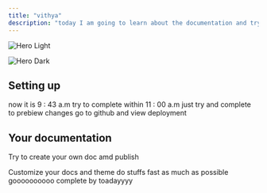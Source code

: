 ```yaml
---
title: "vithya"
description: "today I am going to learn about the documentation and try it out in mintlify."
---
```


<img
  className="block dark:hidden"
  src="/pexels-pixabay-355952.jpg"
  alt="Hero Light"
  title={true}
/>

<img
  className="hidden dark:block"
  src="/images/hero-dark.png"
  alt="Hero Dark"
/>

## Setting up

<Note>
  now it is 9 : 43 a.m try to complete within 11 : 00 a.m
</Note>

<CardGroup cols={2}>
  <Card title="it's ok " icon="pen-to-square" href="https://mintlify.com/docs/quickstart">
    just try and complete
  </Card>
  <Card title="Preview Changes" icon="image" href="https://mintlify.com/docs/weekly">
    to prebiew changes go to github and view deployment
  </Card>
</CardGroup>

## Your documentation

Try to create your own doc amd publish

<CardGroup cols={2}>
  <Card title="create your own style" icon="palette" href="https://mintlify.com/docs/settings/global">
    Customize your docs and theme
  </Card>
  <Card title="time is 10 " icon="code" href="https://mintlify.com/docs/api-playground/openapi">
    do stuffs fast as much as possible
  </Card>
  <Card title="many more pages here" icon="screwdriver-wrench" href="https://mintlify.com/docs/content/components/accordions">
    goooooooooo
  </Card>
  <Card title="completeee" icon="stars" href="https://mintlify.com/customers">
    complete by toadayyyy
  </Card>
</CardGroup>